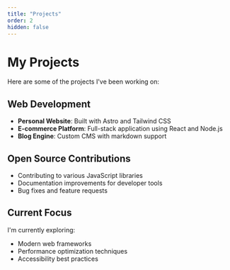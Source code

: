 ```yaml
---
title: "Projects"
order: 2
hidden: false
---
```


# My Projects

Here are some of the projects I've been working on:

## Web Development
- **Personal Website**: Built with Astro and Tailwind CSS
- **E-commerce Platform**: Full-stack application using React and Node.js
- **Blog Engine**: Custom CMS with markdown support

## Open Source Contributions
- Contributing to various JavaScript libraries
- Documentation improvements for developer tools
- Bug fixes and feature requests

## Current Focus
I'm currently exploring:
- Modern web frameworks
- Performance optimization techniques
- Accessibility best practices